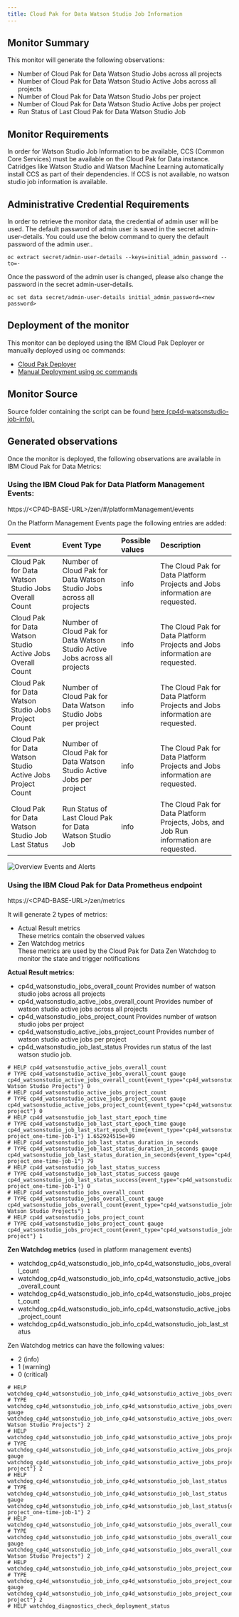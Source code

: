 ```yaml
---
title: Cloud Pak for Data Watson Studio Job Information
---
```


## Monitor Summary

This monitor will generate the following observations:  
- Number of Cloud Pak for Data Watson Studio Jobs across all projects
- Number of Cloud Pak for Data Watson Studio Active Jobs across all projects  
- Number of Cloud Pak for Data Watson Studio Jobs per project
- Number of Cloud Pak for Data Watson Studio Active Jobs per project
- Run Status of Last Cloud Pak for Data Watson Studio Job  

## Monitor Requirements

In order for Watson Studio Job Information to be available, CCS (Common Core Services) must be available on the Cloud Pak for Data instance. Catridges like Watson Studio and Watson Machine Learning automatically install CCS as part of their dependencies. If CCS is not available, no watson studio job information is available.

## Administrative Credential Requirements

In order to retrieve the monitor data, the credential of admin user will be used. The default password of admin user is saved in the secret admin-user-details. You could use the below command to query the default password of the admin user..
```
oc extract secret/admin-user-details --keys=initial_admin_password --to=-
```
Once the password of the admin user is changed, please also change the password in the secret admin-user-details. 
```
oc set data secret/admin-user-details initial_admin_password=<new password>
```

## Deployment of the monitor

This monitor can be deployed using the IBM Cloud Pak Deployer or manually deployed using oc commands:
- [Cloud Pak Deployer](/monitors/cp4d-watsonstudio-job-info/deployer) 
- [Manual Deployment using oc commands](/monitors/cp4d-watsonstudio-job-info/manual)

## Monitor Source

Source folder containing the script can be found  [here (cp4d-watsonstudio-job-info).](https://github.ibm.com/CloudPakDeployer/cloud-pak-deployer-monitors/tree/master/cp4d-watsonstudio-job-info)

## Generated observations

Once the monitor is deployed, the following observations are available in IBM Cloud Pak for Data Metrics:

### Using the IBM Cloud Pak for Data Platform Management Events:

https://&lt;CP4D-BASE-URL&gt;/zen/#/platformManagement/events

On the Platform Management Events page the following entries are added:

| Event   | Event Type      | Possible values | Description |
|:----------|:-------------|:------|:----------|
| Cloud Pak for Data Watson Studio Jobs Overall Count |Number of Cloud Pak for Data Watson Studio Jobs across all projects |info| The Cloud Pak for Data Platform Projects and Jobs information are requested. |
| Cloud Pak for Data Watson Studio Active Jobs Overall Count |Number of Cloud Pak for Data Watson Studio Active Jobs across all projects |info| The Cloud Pak for Data Platform Projects and Jobs information are requested. |
| Cloud Pak for Data Watson Studio Jobs Project Count |Number of Cloud Pak for Data Watson Studio Jobs per project |info| The Cloud Pak for Data Platform Projects and Jobs information are requested. |
| Cloud Pak for Data Watson Studio Active Jobs Project Count |Number of Cloud Pak for Data Watson Studio Active Jobs per project |info| The Cloud Pak for Data Platform Projects and Jobs information are requested. |
| Cloud Pak for Data Watson Studio Job Last Status |Run Status of Last Cloud Pak for Data Watson Studio Job |info| The Cloud Pak for Data Platform Projects, Jobs, and Job Run information are requested. |

![Overview Events and Alerts](cp4d_events.png?raw=true "Overview Events and Alerts")

### Using the IBM Cloud Pak for Data Prometheus endpoint
https://&lt;CP4D-BASE-URL&gt;/zen/metrics

It will generate 2 types of metrics:
- Actual Result metrics  
  These metrics contain the observed values
- Zen Watchdog metrics  
  These metrics are used by the Cloud Pak for Data Zen Watchdog to monitor the state and trigger notifications

**Actual Result metrics:**
- cp4d_watsonstudio_jobs_overall_count
  Provides number of watson studio jobs across all projects
- cp4d_watsonstudio_active_jobs_overall_count
  Provides number of watson studio active jobs across all projects
- cp4d_watsonstudio_jobs_project_count
  Provides number of watson studio jobs per project
- cp4d_watsonstudio_active_jobs_project_count
  Provides number of watson studio active jobs per project
- cp4d_watsonstudio_job_last_status
  Provides run status of the last watson studio job.

```
# HELP cp4d_watsonstudio_active_jobs_overall_count 
# TYPE cp4d_watsonstudio_active_jobs_overall_count gauge
cp4d_watsonstudio_active_jobs_overall_count{event_type="cp4d_watsonstudio_active_jobs_overall_count",monitor_type="cp4d_watsonstudio_job_info",reference="All Watson Studio Projects"} 0
# HELP cp4d_watsonstudio_active_jobs_project_count 
# TYPE cp4d_watsonstudio_active_jobs_project_count gauge
cp4d_watsonstudio_active_jobs_project_count{event_type="cp4d_watsonstudio_active_jobs_project_count",monitor_type="cp4d_watsonstudio_job_info",reference="test-project"} 0
# HELP cp4d_watsonstudio_job_last_start_epoch_time 
# TYPE cp4d_watsonstudio_job_last_start_epoch_time gauge
cp4d_watsonstudio_job_last_start_epoch_time{event_type="cp4d_watsonstudio_job_last_status",monitor_type="cp4d_watsonstudio_job_info",reference="test-project_one-time-job-1"} 1.652924515e+09
# HELP cp4d_watsonstudio_job_last_status_duration_in_seconds 
# TYPE cp4d_watsonstudio_job_last_status_duration_in_seconds gauge
cp4d_watsonstudio_job_last_status_duration_in_seconds{event_type="cp4d_watsonstudio_job_last_status",monitor_type="cp4d_watsonstudio_job_info",reference="test-project_one-time-job-1"} 79
# HELP cp4d_watsonstudio_job_last_status_success 
# TYPE cp4d_watsonstudio_job_last_status_success gauge
cp4d_watsonstudio_job_last_status_success{event_type="cp4d_watsonstudio_job_last_status",monitor_type="cp4d_watsonstudio_job_info",reference="test-project_one-time-job-1"} 0
# HELP cp4d_watsonstudio_jobs_overall_count 
# TYPE cp4d_watsonstudio_jobs_overall_count gauge
cp4d_watsonstudio_jobs_overall_count{event_type="cp4d_watsonstudio_jobs_overall_count",monitor_type="cp4d_watsonstudio_job_info",reference="All Watson Studio Projects"} 1
# HELP cp4d_watsonstudio_jobs_project_count 
# TYPE cp4d_watsonstudio_jobs_project_count gauge
cp4d_watsonstudio_jobs_project_count{event_type="cp4d_watsonstudio_jobs_project_count",monitor_type="cp4d_watsonstudio_job_info",reference="test-project"} 1
```


**Zen Watchdog metrics** (used in platform management events)
- watchdog_cp4d_watsonstudio_job_info_cp4d_watsonstudio_jobs_overall_count
- watchdog_cp4d_watsonstudio_job_info_cp4d_watsonstudio_active_jobs_overall_count
- watchdog_cp4d_watsonstudio_job_info_cp4d_watsonstudio_jobs_project_count
- watchdog_cp4d_watsonstudio_job_info_cp4d_watsonstudio_active_jobs_project_count
- watchdog_cp4d_watsonstudio_job_info_cp4d_watsonstudio_job_last_status

  
Zen Watchdog metrics can have the following values:
- 2 (info)
- 1 (warning)
- 0 (critical)

```
# HELP watchdog_cp4d_watsonstudio_job_info_cp4d_watsonstudio_active_jobs_overall_count 
# TYPE watchdog_cp4d_watsonstudio_job_info_cp4d_watsonstudio_active_jobs_overall_count gauge
watchdog_cp4d_watsonstudio_job_info_cp4d_watsonstudio_active_jobs_overall_count{event_type="cp4d_watsonstudio_active_jobs_overall_count",monitor_type="cp4d_watsonstudio_job_info",reference="All Watson Studio Projects"} 2
# HELP watchdog_cp4d_watsonstudio_job_info_cp4d_watsonstudio_active_jobs_project_count 
# TYPE watchdog_cp4d_watsonstudio_job_info_cp4d_watsonstudio_active_jobs_project_count gauge
watchdog_cp4d_watsonstudio_job_info_cp4d_watsonstudio_active_jobs_project_count{event_type="cp4d_watsonstudio_active_jobs_project_count",monitor_type="cp4d_watsonstudio_job_info",reference="test-project"} 2
# HELP watchdog_cp4d_watsonstudio_job_info_cp4d_watsonstudio_job_last_status 
# TYPE watchdog_cp4d_watsonstudio_job_info_cp4d_watsonstudio_job_last_status gauge
watchdog_cp4d_watsonstudio_job_info_cp4d_watsonstudio_job_last_status{event_type="cp4d_watsonstudio_job_last_status",monitor_type="cp4d_watsonstudio_job_info",reference="test-project_one-time-job-1"} 2
# HELP watchdog_cp4d_watsonstudio_job_info_cp4d_watsonstudio_jobs_overall_count 
# TYPE watchdog_cp4d_watsonstudio_job_info_cp4d_watsonstudio_jobs_overall_count gauge
watchdog_cp4d_watsonstudio_job_info_cp4d_watsonstudio_jobs_overall_count{event_type="cp4d_watsonstudio_jobs_overall_count",monitor_type="cp4d_watsonstudio_job_info",reference="All Watson Studio Projects"} 2
# HELP watchdog_cp4d_watsonstudio_job_info_cp4d_watsonstudio_jobs_project_count 
# TYPE watchdog_cp4d_watsonstudio_job_info_cp4d_watsonstudio_jobs_project_count gauge
watchdog_cp4d_watsonstudio_job_info_cp4d_watsonstudio_jobs_project_count{event_type="cp4d_watsonstudio_jobs_project_count",monitor_type="cp4d_watsonstudio_job_info",reference="test-project"} 2
# HELP watchdog_diagnostics_check_deployment_status 
```








